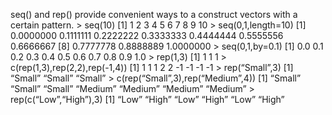 
seq() and rep() provide convenient ways to a construct vectors with a certain pattern. 
> seq(10) 
 [1]  1  2  3  4  5  6  7  8  9 10 
> seq(0,1,length=10) 
 [1] 0.0000000 0.1111111 0.2222222 0.3333333 0.4444444 0.5555556 0.6666667 
 [8] 0.7777778 0.8888889 1.0000000 
> seq(0,1,by=0.1) 
 [1] 0.0 0.1 0.2 0.3 0.4 0.5 0.6 0.7 0.8 0.9 1.0 
> rep(1,3) 
[1] 1 1 1 
> c(rep(1,3),rep(2,2),rep(-1,4)) 
[1]  1  1  1  2  2 -1 -1 -1 -1 
> rep("Small",3) 
[1] "Small" "Small" "Small" 
> c(rep("Small",3),rep("Medium",4)) 
[1] "Small"  "Small"  "Small"  "Medium" "Medium" "Medium" "Medium" 
> rep(c("Low","High"),3) 
[1] "Low"  "High" "Low"  "High" "Low"  "High"
